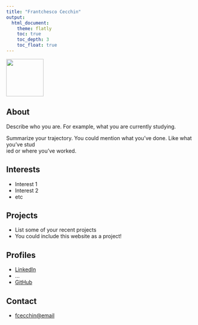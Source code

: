 ```yaml
---
title: "Frantchesco Cecchin"
output:
  html_document:
    theme: flatly
    toc: true 
    toc_depth: 3 
    toc_float: true
---
```


![](images/gravatar.jpeg){width=100px}

## About

Describe who you are. For example, what you are currently studying.

Summarize your trajectory. You could mention what you've done. Like what you've stud\
ied or where you've worked.

## Interests

* Interest 1
* Interest 2
* etc

## Projects

* List some of your recent projects
* You could include this website as a project!

## Profiles 

* [LinkedIn](https://www.linkedin.com/in/frantchesco/)
* ...
* [GitHub](http://github.com/fcecchin)

## Contact

* [fcecchin@email](mailto:fcecchin@gmail.com)